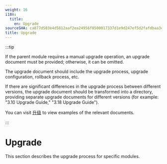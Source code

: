 ```yaml
---
weight: 16
i18n:
  title:
    en: Upgrade
sourceSHA: ca877d503e4d5812aaf2ea24956f0500017337d1e9d247ef5d2fafdbaa3cbd04
title: Upgrade
---
```


:::tip

If the parent module requires a manual upgrade operation, an upgrade document must be provided; otherwise, it can be omitted.

The upgrade document should include the upgrade process, upgrade configuration, rollback process, etc.

If there are significant differences in the upgrade process between different versions, the upgrade document should be transformed into a directory, providing separate upgrade documents for different versions (for example: "3.10 Upgrade Guide," "3.18 Upgrade Guide").

You can visit [升级](https://product-doc-guide.alauda.cn/template/upgrade/example.html) to view examples of the relevant documents.

:::

# Upgrade

This section describes the upgrade process for specific modules.

